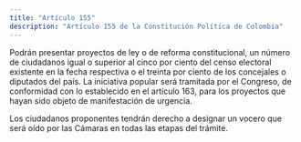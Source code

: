 ```yaml
---
title: "Artículo 155"
description: "Artículo 155 de la Constitución Política de Colombia"
---
```


Podrán presentar proyectos de ley o de reforma constitucional, un número de ciudadanos igual o superior al cinco por ciento del censo electoral existente en la fecha respectiva o el treinta por ciento de los concejales o diputados del país. La iniciativa popular será tramitada por el Congreso, de conformidad con lo establecido en el artículo 163, para los proyectos que hayan sido objeto de manifestación de urgencia.

Los ciudadanos proponentes tendrán derecho a designar un vocero que será oído por las Cámaras en todas las etapas del trámite.
